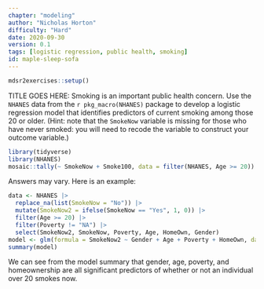 ```yaml
---
chapter: "modeling"
author: "Nicholas Horton"
difficulty: "Hard"
date: 2020-09-30 
version: 0.1
tags: [logistic regression, public health, smoking]
id: maple-sleep-sofa
---
```


```r
mdsr2exercises::setup()
```

TITLE GOES HERE: Smoking is an important public health concern. Use the `NHANES` data from the `r pkg_macro(NHANES)` package to develop a logistic regression model that identifies predictors of current smoking among those 20 or older. (Hint: note that the `SmokeNow` variable is missing for those who have never smoked: you will need to recode the variable to construct your outcome variable.)

```r
library(tidyverse)
library(NHANES)
mosaic::tally(~ SmokeNow + Smoke100, data = filter(NHANES, Age >= 20))
```

 <!--begin-answer-->
Answers may vary. Here is an example: 

```r
data <- NHANES |> 
  replace_na(list(SmokeNow = "No")) |> 
  mutate(SmokeNow2 = ifelse(SmokeNow == "Yes", 1, 0)) |> 
  filter(Age >= 20) |> 
  filter(Poverty != "NA") |> 
  select(SmokeNow2, SmokeNow, Poverty, Age, HomeOwn, Gender)
model <- glm(formula = SmokeNow2 ~ Gender + Age + Poverty + HomeOwn, data = data, family = "binomial")
summary(model)
```
We can see from the model summary that gender, age, poverty, and homeownership are all significant predictors of whether or not an individual over 20 smokes now. 
 <!--end-answer-->
  
